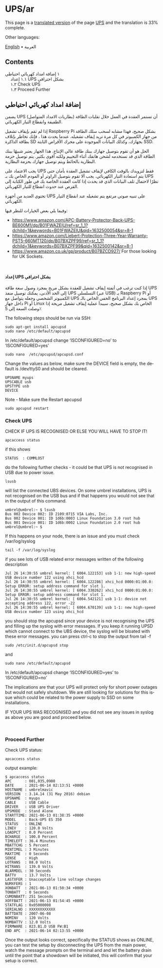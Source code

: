 <span id="upsar"></span>
= UPS/ar =

<div class="mw-pt-translate-header noprint" dir="ltr" lang="en">

This page is a <span class="plainlinks">[[/plebnet.wiki/index.php?title=Special:Translate&group=page-UPS&action=page&filter=&language=ar|translated version]]</span> of the page [[/plebnet.wiki/wiki/UPS|UPS]] and the translation is 33% complete.

</div>
<div class="mw-parser-output">

<div class="mw-pt-languages noprint" lang="en" dir="ltr">

<div class="mw-pt-languages-label">

Other languages:

</div>
<div class="mw-pt-languages-list">

[[/plebnet.wiki/wiki/UPS|English]] • ‎<span class="mw-pt-languages-selected mw-pt-progress mw-pt-progress--low" lang="ar">العربية</span>

</div>

</div>
<div id="toc" class="toc" role="navigation" aria-labelledby="mw-toc-heading">

<div class="toctitle" lang="en" dir="ltr">

<span id="mw-toc-heading"></span>
== Contents ==

<span class="toctogglespan"></span>

</div>
* [[#.D8.A5.D8.B6.D8.A7.D9.81.D8.A9_.D8.A7.D9.85.D8.AF.D8.A7.D8.AF_.D9.83.D9.87.D8.B1.D8.A8.D8.A7.D8.A6.D9.8A_.D8.A7.D8.AD.D8.AA.D9.8A.D8.A7.D8.B7.D9.8A|<span class="tocnumber">١</span> <span class="toctext">إضافة امداد كهربائي احتياطي</span>]]
** [[#.D8.A5.D8.B9.D8.AF.D8.A7.D8.AF_UPS_.D8.A8.D8.B4.D9.83.D9.84_.D8.A7.D8.AD.D8.AA.D8.B1.D8.A7.D9.81.D9.8A|<span class="tocnumber">١.١</span> <span class="toctext">إعداد UPS بشكل احترافي</span>]]
** [[#Check_UPS|<span class="tocnumber">١.٢</span> <span class="toctext">Check UPS</span>]]
** [[#Proceed_Further|<span class="tocnumber">١.٣</span> <span class="toctext">Proceed Further</span>]]


</div>
<span id="إضافة-امداد-كهربائي-احتياطي"></span>
== <span id="إضافة_امداد_كهربائي_احتياطي"></span><span id=".D8.A5.D8.B6.D8.A7.D9.81.D8.A9_.D8.A7.D9.85.D8.AF.D8.A7.D8.AF_.D9.83.D9.87.D8.B1.D8.A8.D8.A7.D8.A6.D9.8A_.D8.A7.D8.AD.D8.AA.D9.8A.D8.A7.D8.B7.D9.8A" class="mw-headline">إضافة امداد كهربائي احتياطي</span> ==

يضمن UPS (بطاريات الامداد المتواصل) أن تستمر العقدة في العمل خلال تقلبات الطاقة الطفيفة وانقطاع التيار الكهربائي.

إذا لم تقم بإيقاف تشغيل Raspberry Pi بشكل صحيح، فهذا مشابه لسحب سلك الطاقة من جهاز الكمبيوتر في كل مرة تريد إيقاف تشغيله. عندما يحدث هذا ، فإنك تخاطر بإتلاف بطاقة الذاكرة SD بجهازك، وكذلك البيانات الموجودة على محرك الأقراص الثابتة SSD.

الحل هو أن تقوم بتوصيل جهازك ببنك طاقة عالي الإنتاج. هذا الجهاز يعتبر شبيهًا ببنك الطاقة الذي قد تستخدمه لشحن هاتفك أثناء التخييم ولكنه أقوى بكثير. يتم توصيل حزمة البطارية بالحائط ويتم توصيل جهازك بحزمة البطارية.

يجب الاعتماد على UPS فقط لتزويدك بالوقت الكافي لإيقاف تشغيل العقدة بأمان حتى يتم استعادة التيار الكهربائي. يجب ألا تقوم بتوصيل الراوتر أو المودم الخاص بك بـ UPS نظرًا لاحتمال تلف البيانات الذي قد يحدث إذا كانت العقدة الخاصة بك في طور الكتابة إلى القرص عند حدوث انقطاع للتيار الكهربائي.

تحتوي العديد من أجهزة UPS على تنبيه صوتي مرتفع يتم تشغيله عند انقطاع التيار الكهربائي.

وفيما يلي بعض الخيارات للنظر فيها:

<div class="mw-content-ltr" lang="en" dir="ltr">

* https://www.amazon.com/APC-Battery-Protector-Back-UPS-BE600M1/dp/B01FWAZEIU/ref=sr_1_1?dchild=1&keywords=B01FWAZEIU&qid=1632500054&sr=8-1
* https://www.amazon.com/Liebert-Protection-Three-Year-Warranty-PST5-660MT120/dp/B07BXZPF99/ref=sr_1_1?dchild=1&keywords=B07BXZPF99&qid=1632500142&sr=8-1
* https://www.amazon.co.uk/gp/product/B07BZCD927/ For those looking for UK Sockets.


</div>
<br />


<span id="إعداد-ups-بشكل-احترافي"></span>
==== <span id="إعداد_UPS_بشكل_احترافي"></span><span id=".D8.A5.D8.B9.D8.AF.D8.A7.D8.AF_UPS_.D8.A8.D8.B4.D9.83.D9.84_.D8.A7.D8.AD.D8.AA.D8.B1.D8.A7.D9.81.D9.8A" class="mw-headline">إعداد UPS بشكل احترافي</span> ====

إذا كنت ترغب في أتمتة إيقاف تشغيل للعقدة بشكل مريح بمجرد وصول سعة طاقة UPS إلى الحد الأدنى، يمكنك توصيل منفذ UPS التسلسلي (عبر USB) بـ Raspberry Pi أو الكمبيوتر الشخصي وجعله يتواصل مع UPS بمجرد إعداد البرنامج الخفي الخاص بالـ UPS داخل جهاز Pi أو Linux الخاص بك بشكل صحيح، سيبدأ عملية إيقاف تشغيل مريحة إذا وصلت السعة إلى 5٪

<div class="mw-content-ltr" lang="en" dir="ltr">

The following steps should be run via SSH:


</div>
<div class="mw-content-ltr" lang="en" dir="ltr">

<pre>sudo apt-get install apcupsd
sudo nano /etc/default/apcupsd</pre>
In /etc/default/apcupsd change ‘ISCONFIGURED=no’ to ‘ISCONFIGURED=yes’


</div>
<div class="mw-content-ltr" lang="en" dir="ltr">

<pre>sudo nano  /etc/apcupsd/apcupsd.conf</pre>
Change the values as below, make sure the DEVICE field is empty, the default is /dev/ttyS0 and should be cleared.


</div>
<div class="mw-content-ltr" lang="en" dir="ltr">

<pre>UPSNAME myups
UPSCABLE usb
UPSTYPE usb
DEVICE</pre>
Note - Make sure the Restart apcupsd


</div>
<div class="mw-content-ltr" lang="en" dir="ltr">

<pre>sudo apcupsd restart</pre>

</div>
<div class="mw-content-ltr" lang="en" dir="ltr">

<span id="check-ups"></span>
=== <span id="Check_UPS" class="mw-headline">Check UPS</span> ===


</div>
<div class="mw-content-ltr" lang="en" dir="ltr">

CHECK IF UPS IS RECOGNISED OR ELSE YOU WILL HAVE TO STOP IT!


</div>
<div class="mw-content-ltr" lang="en" dir="ltr">

<pre>apcaccess status</pre>

</div>
<div class="mw-content-ltr" lang="en" dir="ltr">

if this shows


</div>
<div class="mw-content-ltr" lang="en" dir="ltr">

<code>STATUS  : COMMLOST</code>


</div>
<div class="mw-content-ltr" lang="en" dir="ltr">

do the following further checks - it could be that UPS is not recognised in USB due to power issue.

<pre>lsusb</pre>
will list the connected UBS devices. On some umbrel installations, UPS is not recognised on the USB bus and if that happens you would not see that in the output of this command.

<pre>umbrel@umbrel:~ $ lsusb
Bus 002 Device 002: ID 2109:0715 VIA Labs, Inc. 
Bus 002 Device 001: ID 1d6b:0003 Linux Foundation 3.0 root hub
Bus 001 Device 001: ID 1d6b:0002 Linux Foundation 2.0 root hub
umbrel@umbrel:~ $ </pre>
If this happens on your node, there is an issue and you must check /var/log/syslog

<pre>tail -f /var/log/syslog</pre>
if you see lots of USB related error messages written of the following description

<pre>Jul 26 14:30:55 umbrel kernel: [ 6004.122153] usb 1-1: new high-speed USB device number 122 using xhci_hcd
Jul 26 14:30:55 umbrel kernel: [ 6004.122286] xhci_hcd 0000:01:00.0: Setup ERROR: setup address command for slot 1.
Jul 26 14:30:55 umbrel kernel: [ 6004.330262] xhci_hcd 0000:01:00.0: Setup ERROR: setup address command for slot 1.
Jul 26 14:30:55 umbrel kernel: [ 6004.542121] usb 1-1: device not accepting address 122, error -22
Jul 26 14:30:55 umbrel kernel: [ 6004.670139] usb 1-1: new high-speed USB device number 123 using xhci_hcd</pre>
you should stop the apcupsd since your device is not recognising the UPS and filling up the syslog with error messages. If you keep it running UPSD which cannot connect to the UBS device, the syslog will be bloated with these error messages. you can press ctrl-c to stop the output from tail -f


</div>
<div class="mw-content-ltr" lang="en" dir="ltr">

<pre>sudo /etc/init.d/apcupsd stop</pre>
and

<pre>sudo nano /etc/default/apcupsd</pre>
In /etc/default/apcupsd change ‘ISCONFIGURED=yes’ to ‘ISCONFIGURED=no’


</div>
<div class="mw-content-ltr" lang="en" dir="ltr">

The implications are that your UPS will protect only for short power outages but would not safely shutdown. We are still looking for solutions for this issue which could be related to the power supply to SSD on some installations.


</div>
<div class="mw-content-ltr" lang="en" dir="ltr">

IF YOUR UPS WAS RECOGNISED and you did not see any issues in syslog as above you are good and proceed below.


</div>
<br />


<div class="mw-content-ltr" lang="en" dir="ltr">

<span id="proceed-further"></span>
=== <span id="Proceed_Further" class="mw-headline">Proceed Further</span> ===


</div>
<div class="mw-content-ltr" lang="en" dir="ltr">

Check UPS status:


</div>
<div class="mw-content-ltr" lang="en" dir="ltr">

<pre>apcaccess status</pre>
output example:


</div>
<div class="mw-content-ltr" lang="en" dir="ltr">

<pre>$ apcaccess status
APC      : 001,035,0900
DATE     : 2021-06-14 02:13:51 +0000
HOSTNAME : umbrelmavic
VERSION  : 3.14.14 (31 May 2016) debian
UPSNAME  : myups
CABLE    : USB Cable
DRIVER   : USB UPS Driver
UPSMODE  : Stand Alone
STARTTIME: 2021-06-13 01:38:35 +0000
MODEL    : Back-UPS ES 350
STATUS   : ONLINE
LINEV    : 120.0 Volts
LOADPCT  : 0.0 Percent
BCHARGE  : 100.0 Percent
TIMELEFT : 36.4 Minutes
MBATTCHG : 5 Percent
MINTIMEL : 3 Minutes
MAXTIME  : 0 Seconds
SENSE    : High
LOTRANS  : 88.0 Volts
HITRANS  : 139.0 Volts
ALARMDEL : 30 Seconds
BATTV    : 13.7 Volts
LASTXFER : Unacceptable line voltage changes
NUMXFERS : 1
XONBATT  : 2021-06-13 01:50:34 +0000
TONBATT  : 0 Seconds
CUMONBATT: 251 Seconds
XOFFBATT : 2021-06-13 01:54:45 +0000
STATFLAG : 0x05000008
SERIALNO : XXXXXXXXXXXX
BATTDATE : 2007-06-08
NOMINV   : 120 Volts
NOMBATTV : 12.0 Volts
FIRMWARE : 823.B1.D USB FW:B1
END APC  : 2021-06-14 02:13:55 +0000</pre>

</div>
<div class="mw-content-ltr" lang="en" dir="ltr">

Once the output looks correct, specifically the STATUS shows as ONLINE, you can test the setup by disconnecting the UPS from the main power, watch the message prompts on the terminal and and let the battery drain until the point that a showdown will be initiated, this will confirm that your setup is correct.


</div>

</div>
